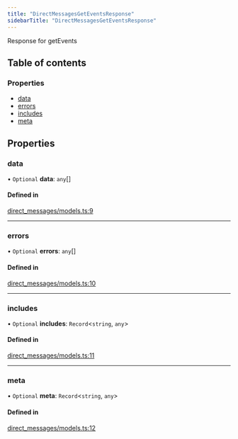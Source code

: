 ```yaml
---
title: "DirectMessagesGetEventsResponse"
sidebarTitle: "DirectMessagesGetEventsResponse"
---
```


Response for getEvents

## Table of contents

### Properties

- [data](/xdks/typescript/reference/interfaces/DirectMessagesGetEventsResponse#data)
- [errors](/xdks/typescript/reference/interfaces/DirectMessagesGetEventsResponse#errors)
- [includes](/xdks/typescript/reference/interfaces/DirectMessagesGetEventsResponse#includes)
- [meta](/xdks/typescript/reference/interfaces/DirectMessagesGetEventsResponse#meta)

## Properties

### data

• `Optional` **data**: `any`[]

#### Defined in

[direct_messages/models.ts:9](https://github.com/xdevplatform/xdk/blob/298ca9350d035e40e7c8ee0753c50052819a41e2/xdk/typescript/src/direct_messages/models.ts#L9)

___

### errors

• `Optional` **errors**: `any`[]

#### Defined in

[direct_messages/models.ts:10](https://github.com/xdevplatform/xdk/blob/298ca9350d035e40e7c8ee0753c50052819a41e2/xdk/typescript/src/direct_messages/models.ts#L10)

___

### includes

• `Optional` **includes**: `Record`\<`string`, `any`\>

#### Defined in

[direct_messages/models.ts:11](https://github.com/xdevplatform/xdk/blob/298ca9350d035e40e7c8ee0753c50052819a41e2/xdk/typescript/src/direct_messages/models.ts#L11)

___

### meta

• `Optional` **meta**: `Record`\<`string`, `any`\>

#### Defined in

[direct_messages/models.ts:12](https://github.com/xdevplatform/xdk/blob/298ca9350d035e40e7c8ee0753c50052819a41e2/xdk/typescript/src/direct_messages/models.ts#L12)
